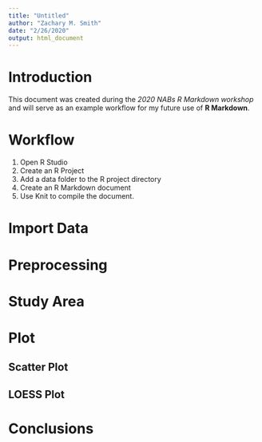 ```yaml
---
title: "Untitled"
author: "Zachary M. Smith"
date: "2/26/2020"
output: html_document
---
```


# Introduction

This document was created during the _2020 NABs R Markdown workshop_ and will serve as an example workflow for my future use of __R Markdown__.

# Workflow

1. Open R Studio
2. Create an R Project
3. Add a data folder to the R project directory
4. Create an R Markdown document
5. Use Knit to compile the document.

# Import Data

# Preprocessing

# Study Area

# Plot

## Scatter Plot

## LOESS Plot

# Conclusions
